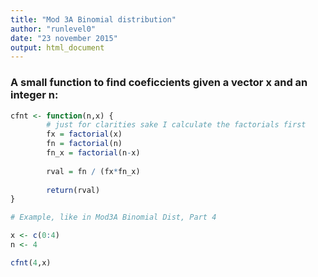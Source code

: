 ```yaml
---
title: "Mod 3A Binomial distribution"
author: "runlevel0"
date: "23 november 2015"
output: html_document
---
```


### A small function to find coeficcients given a vector x and an integer n: 

```r
cfnt <- function(n,x) {
        # just for clarities sake I calculate the factorials first
        fx = factorial(x)
        fn = factorial(n)
        fn_x = factorial(n-x)
        
        rval = fn / (fx*fn_x)
        
        return(rval)
}

# Example, like in Mod3A Binomial Dist, Part 4

x <- c(0:4)
n <- 4

cfnt(4,x)


```


        

